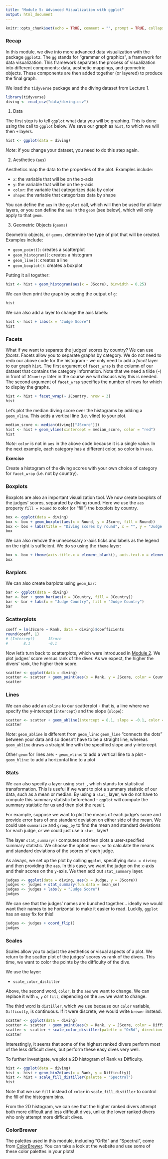 ```yaml
---
title: "Module 5: Advanced Visualization with ggplot"
output: html_document
---
```


```r
knitr::opts_chunk$set(echo = TRUE, comment = "", prompt = TRUE, collapse = TRUE, tidy=FALSE, fig.align = "center")
```


### Recap


In this module, we dive into more advanced data visualization with the package `ggplot2`. The `gg` stands for "grammar of graphics", a framework for data visualization. This framework separates the process of visualization into different components: data, aesthetic mappings, and geometric objects. These components are then added together (or layered) to produce the final graph.

We load the `tidyverse` package and the diving dataset from Lecture 1. 
```r
library(tidyverse)
diving <- read_csv("data/diving.csv")
```

1. Data

The first step is to tell `ggplot` what data you will be graphing. This is done using the call to `ggplot` below. We save our graph as `hist`, to which we will then `+` layers. 

```r
hist <- ggplot(data = diving)
```

*Note*: if you change your dataset, you need to do this step again.

2. Aesthetics (`aes`)

Aesthetics map the data to the properties of the plot. Examples include:

* `x`: the variable that will be on the x-axis
* `y`: the variable that will be on the y-axis
* `color`: the variable that categorizes data by color
* `shape`: the variable that categorizes data by shape

You can define the `aes` in the `ggplot` call, which will then be used for all later layers, or you can define the `aes` in the `geom` (see below), which will only apply to that `geom`.

<!-- We should show how to change color, shape, and size of points in scatterplots based on a factor. One way to do so would be with the nba_boxscore.csv file. We can plot the shooting percentages based on the player position. Could also compute average stats for each team.
Plot shooting percentages where we colour based on position and change the point size based on number of attempts 
-->
3. Geometric Objects (`geoms`)

Geometric objects, or `geoms`, determine the type of plot that will be created. Examples include:

* `geom_point()`: creates a scatterplot
* `geom_histogram()`: creates a histogram
* `geom_line()`: creates a line
* `geom_boxplot()`: creates a boxplot

Putting it all together:

```r
hist <- hist + geom_histogram(aes(x = JScore), binwidth = 0.25)
```

We can then print the graph by seeing the output of `g`:
```r
hist
```

We can also add a layer to change the axis labels:
```r
hist <- hist + labs(x = "Judge Score")
hist
```

### Facets

What if we want to separate the judges' scores by country? We can use *facets*. Facets allow you to separate graphs by category. We do not need to redo our above code for the histogram - we only need to add a *facet* layer to our graph `hist`. The first argument of `facet_wrap` is the column of our dataset that contains the category information. Note that we need a tilde (`~`) in front of `JCountry`: later in the course we will discuss why this is needed. The second argument of `facet_wrap` specifies the number of rows for which to display the graphs.

```r
hist <- hist + facet_wrap(~ JCountry, nrow = 3)
hist
```

Let's plot the median diving score over the histograms by adding a `geom_vline`. This adds a vertical line (i.e. vline) to your plot.

```r
median_score <- median(diving[["JScore"]])
hist <- hist + geom_vline(xintercept = median_score, color = "red")
hist
```


*Note*: `color` is not in `aes` in the above code because it is a single value. In the next example, each category has a different color, so color is in `aes`.

**Exercise**

Create a histogram of the diving scores with your own choice of category for `facet_wrap` (i.e. not by country).

### Boxplots

Boxplots are also an important visualization tool. We now create boxplots of the judges' scores, separated by diving round. Here we use the `aes` property `fill = Round` to color (or "fill") the boxplots by country.

```r
box <- ggplot(data = diving)
box <- box + geom_boxplot(aes(x = Round, y = JScore, fill = Round))
box <- box + labs(title = "Diving scores by round", x = "", y = "Judge Score", fill = "Round")
box
```

We can also remove the unnecessary x-axis ticks and labels as the legend on the right is sufficient. We do so using the `theme` layer:

```r
box <- box + theme(axis.title.x = element_blank(), axis.text.x = element_blank(), axis.ticks.x = element_blank())
box
```

### Barplots

We can also create barplots using `geom_bar`:
```r
bar <- ggplot(data = diving)
bar <- bar + geom_bar(aes(x = JCountry, fill = JCountry))
bar <- bar + labs(x = "Judge Country", fill = "Judge Country")
bar
```


### Scatterplots

```r
coeff = lm(JScore ~ Rank, data = diving)$coefficients
round(coeff, 1)
# (Intercept)      JScore 
#       8.1        -0.1 
```

Now let's turn back to scatterplots, which were introduced in [Module 2](module2.html). We plot judges' score versus rank of the diver. As we expect, the higher the divers' rank, the higher their score.

```r
scatter <- ggplot(data = diving)
scatter <- scatter + geom_point(aes(x = Rank, y = JScore, color = Country))
scatter
```

### Lines

We can also add an `abline` to our scatterplot - that is, a line where we specify the y-intercept (`intercept`) and the slope (`slope`):

```r
scatter <- scatter + geom_abline(intercept = 8.1, slope = -0.1, color = "red")
scatter
```

*Note*: `geom_abline` is different from `geom_line`: `geom_line` "connects the dots" between your data and so doesn't have to be a straight line, whereas `geom_abline` draws a straight line with the specified slope and y-intercept.

Other `geom` for lines are:
- `geom_vline`: to add a vertical line to a plot
- `geom_hline`: to add a horizontal line to a plot

### Stats

We can also specify a layer using `stat_`, which stands for statistical transformation. This is useful if we want to plot a summary statistic of our data, such as a mean or median. By using a `stat_` layer, we do not have to compute this summary statistic beforehand - `ggplot` will compute the summary statistic for us and then plot the result. 

For example, suppose we want to plot the means of each judge's score and provide error bars of one standard deviation on either side of the mean. We could use `summarize` and `group_by` to find the mean and standard deviations for each judge, *or* we could just use a `stat_` layer!

The layer `stat_summary()` computes and then plots a user-specified summary statistic. We choose the option `mean_se` to calculate the means and standard deviations of the scores of each judge.

As always, we set up the plot by calling `ggplot`, specifiying `data = diving` and then providing the `aes`. In this case, we want the judge on the `x`-axis and their scores on the `y`-axis. We then add out `stat_summary` layer.

```r
judges <- ggplot(data = diving, aes(x = Judge, y = JScore))
judges <- judges + stat_summary(fun.data = mean_se)
judges <- judges + labs(y = "Judge Score")
judges
```

We can see that the judges' names are bunched together... ideally we would want their names to be horizontal to make it easier to read. Luckily, `ggplot` has an easy fix for this!

```r
judges <- judges + coord_flip()
judges
```


### Scales

Scales allow you to adjust the aesthetics or visual aspects of a plot.  We return to the scatter plot of the judges' scores vs rank of the divers. This time, we want to color the points by the difficulty of the dive.

We use the layer:

- `scale_color_distiller`

Above, the second word, `color`, is the `aes` we want to change.  We can replace it with `x`, `y` or `fill`, depending on the `aes` we want to change. 

The third word is `distiller`, which we use because our `color` variable, `Difficulty`, is continuous. If it were discrete, we would write `brewer` instead.

```r
scatter <- ggplot(data = diving)
scatter <- scatter + geom_point(aes(x = Rank, y = JScore, color = Difficulty))
scatter <- scatter + scale_color_distiller(palette = "OrRd", direction = 1)
scatter
```

Interestingly, it seems that some of the highest ranked divers perform most of the less difficult dives, but perform these easy dives very well. 

To further investigate, we plot a 2D histogram of Rank vs Difficulty.

```r
hist <- ggplot(data = diving)
hist <- hist + geom_bin2d(aes(x = Rank, y = Difficulty))
hist <- hist + scale_fill_distiller(palette = "Spectral")
hist
```

Note that we use `fill` instead of `color` in `scale_fill_distiller` to control the fill of the histogram bins.

From the 2D histogram, we can see that the higher ranked divers attempt both more difficult and less difficult dives, unlike the lower ranked divers who only attempt more difficult dives. 

### ColorBrewer

The palettes used in this module, including "OrRd" and "Spectral", come from [ColorBrewer](http://colorbrewer2.org/). You can take a look at the website and use some of these color palettes in your plots!



